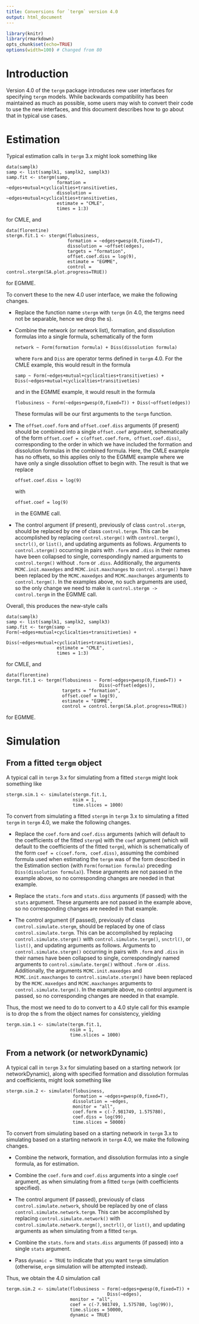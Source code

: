 ```yaml
---
title: Conversions for `tergm` version 4.0
output: html_document
---
```


```r
library(knitr)
library(rmarkdown)
opts_chunk$set(echo=TRUE)
options(width=100) # Changed from 80
```

# Introduction #

Version 4.0 of the `tergm` package introduces new user interfaces for specifying `tergm` models.  While backwards compatibility has been maintained as much as possible, some users may wish to convert their code to use the new interfaces, and this document describes how to go about that in typical use cases.

# Estimation #

Typical estimation calls in `tergm` 3.x might look something like

```
data(samplk)
samp <- list(samplk1, samplk2, samplk3)
samp.fit <- stergm(samp,
                   formation = ~edges+mutual+cyclicalties+transitiveties,
                   dissolution = ~edges+mutual+cyclicalties+transitiveties,
                   estimate = "CMLE",
                   times = 1:3)
```
for CMLE, and
```
data(florentine)
stergm.fit.1 <- stergm(flobusiness,
                       formation = ~edges+gwesp(0,fixed=T),
                       dissolution = ~offset(edges),
                       targets = "formation",
                       offset.coef.diss = log(9),
                       estimate = "EGMME",
                       control = control.stergm(SA.plot.progress=TRUE))

```
for EGMME.

To convert these to the new 4.0 user interface, we make the following changes.

- Replace the function name `stergm` with `tergm` (in 4.0, the tergms need not be separable, hence we drop the s).

- Combine the network (or network list), formation, and dissolution formulas into a single formula, schematically of the form 

  ```
  network ~ Form(formation formula) + Diss(dissolution formula)
  ```

  where `Form` and `Diss` are operator terms defined in `tergm` 4.0.  For the CMLE example, this would result in the formula 
  
  ```
  samp ~ Form(~edges+mutual+cyclicalties+transitiveties) + Diss(~edges+mutual+cyclicalties+transitiveties)
  ```
  
  and in the EGMME example, it would result in the formula 
  
  ```
  flobusiness ~ Form(~edges+gwesp(0,fixed=T)) + Diss(~offset(edges))
  ```
  
  These formulas will be our first arguments to the `tergm` function.

- The `offset.coef.form` and `offset.coef.diss` arguments (if present) should be combined into a single `offset.coef` argument, schematically of the form `offset.coef = c(offset.coef.form, offset.coef.diss)`, corresponding to the order in which we have included the formation and dissolution formulas in the combined formula.  Here, the CMLE example has no offsets, so this applies only to the EGMME example where we have only a single dissolution offset to begin with.  The result is that we replace

  ```
  offset.coef.diss = log(9)
  ```

  with

  ```
  offset.coef = log(9)
  ```

  in the EGMME call.

- The control argument (if present), previously of class `control.stergm`, should be replaced by one of class `control.tergm`.  This can be accomplished by replacing `control.stergm()` with `control.tergm()`, `snctrl()`, or `list()`, and updating arguments as follows.  Arguments to `control.stergm()` occurring in pairs with `.form` and `.diss` in their names have been collapsed to single, correspondingly named arguments to `control.tergm()` without `.form` or `.diss`.  Additionally, the arguments `MCMC.init.maxedges` and `MCMC.init.maxchanges` to `control.stergm()` have been replaced by the `MCMC.maxedges` and `MCMC.maxchanges` arguments to `control.tergm()`.  In the examples above, no such arguments are used, so the only change we need to make is `control.stergm -> control.tergm` in the EGMME call.


Overall, this produces the new-style calls
```
data(samplk)
samp <- list(samplk1, samplk2, samplk3)
samp.fit <- tergm(samp ~ Form(~edges+mutual+cyclicalties+transitiveties) + 
                         Diss(~edges+mutual+cyclicalties+transitiveties),
                   estimate = "CMLE",
                   times = 1:3)
```
for CMLE, and
```
data(florentine)
tergm.fit.1 <- tergm(flobusiness ~ Form(~edges+gwesp(0,fixed=T)) + 
                                   Diss(~offset(edges)),
                     targets = "formation",
                     offset.coef = log(9),
                     estimate = "EGMME",
                     control = control.tergm(SA.plot.progress=TRUE))
```
for EGMME.


# Simulation #

## From a fitted `tergm` object ##

A typical call in `tergm` 3.x for simulating from a fitted `stergm` might look something like
```
stergm.sim.1 <- simulate(stergm.fit.1, 
                         nsim = 1,
                         time.slices = 1000)
```

To convert from simulating a fitted `stergm` in `tergm` 3.x to simulating a fitted `tergm` in `tergm` 4.0, we make the following changes.

- Replace the `coef.form` and `coef.diss` arguments (which will default to the coefficients of the fitted `stergm`) with the `coef` argument (which will default to the coefficients of the fitted `tergm`), which is schematically of the form `coef = c(coef.form, coef.diss)`, assuming the combined formula used when estimating the `tergm` was of the form described in the Estimation section (with `Form(formation formula)` preceding `Diss(dissolution formula)`).  These arguments are not passed in the example above, so no corresponding changes are needed in that example.

- Replace the `stats.form` and `stats.diss` arguments (if passed) with the `stats` argument.  These arguments are not passed in the example above, so no corresponding changes are needed in that example.

- The control argument (if passed), previously of class `control.simulate.stergm`, should be replaced by one of class `control.simulate.tergm`.  This can be accomplished by replacing `control.simulate.stergm()` with `control.simulate.tergm()`, `snctrl()`, or `list()`, and updating arguments as follows.  Arguments to `control.simulate.stergm()` occurring in pairs with `.form` and `.diss` in their names have been collapsed to single, correspondingly named arguments to `control.simulate.tergm()` without `.form` or `.diss`.  Additionally, the arguments `MCMC.init.maxedges` and `MCMC.init.maxchanges` to `control.simulate.stergm()` have been replaced by the `MCMC.maxedges` and `MCMC.maxchanges` arguments to `control.simulate.tergm()`.  In the example above, no control argument is passed, so no corresponding changes are needed in that example.

Thus, the most we need to do to convert to a 4.0 style call for this example is to drop the s from the object names for consistency, yielding
```
tergm.sim.1 <- simulate(tergm.fit.1, 
                        nsim = 1,
                        time.slices = 1000)
```

## From a network (or networkDynamic) ##

A typical call in `tergm` 3.x for simulating based on a starting network (or networkDynamic), along with specified formation and dissolution formulas and coefficients, might look something like
```
stergm.sim.2 <- simulate(flobusiness, 
                         formation = ~edges+gwesp(0,fixed=T),
                         dissolution = ~edges, 
                         monitor = "all",
                         coef.form = c(-7.981749, 1.575780), 
                         coef.diss = log(99),
                         time.slices = 50000)
```

To convert from simulating based on a starting network in `tergm` 3.x to simulating based on a starting network in `tergm` 4.0, we make the following changes.

- Combine the network, formation, and dissolution formulas into a single formula, as for estimation.

- Combine the `coef.form` and `coef.diss` arguments into a single `coef` argument, as when simulating from a fitted `tergm` (with coefficients specified).

- The control argument (if passed), previously of class `control.simulate.network`, should be replaced by one of class `control.simulate.network.tergm`.  This can be accomplished by replacing `control.simulate.network()` with `control.simulate.network.tergm()`, `snctrl()`, or `list()`, and updating arguments as when simulating from a fitted `tergm`.

- Combine the `stats.form` and `stats.diss` arguments (if passed) into a single `stats` argument.

- Pass `dynamic = TRUE` to indicate that you want `tergm` simulation (otherwise, `ergm` simulation will be attempted instead).

Thus, we obtain the 4.0 simulation call
```
tergm.sim.2 <- simulate(flobusiness ~ Form(~edges+gwesp(0,fixed=T)) +
                                      Diss(~edges),
                        monitor = "all",
                        coef = c(-7.981749, 1.575780, log(99)), 
                        time.slices = 50000,
                        dynamic = TRUE)
```


<!-- # Some Technical Points # -->
<!-- perhaps to be added later -->
